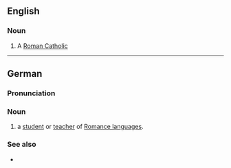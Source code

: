 ==English==

===Noun===
{{en-noun}}

#{{informal}} A [[Roman Catholic]]

----
==German==

===Pronunciation===
{{IPA|/romaˈnɪst/|lang=de}}

===Noun===
{{de-noun-m|genitive=Romanisten|plural=Romanisten}}

# a [[student]] or [[teacher]] of [[Romance language]]s.

===See also===
* {{l|de|Romanistin}} {{f}}